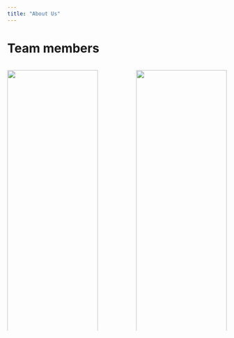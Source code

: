 ```yaml
---
title: "About Us"
---
```


# Team members

:::: {.columns}

::: {.column width="45%"}

![](assets/Jiayi_Peng_headshot.jpg){width=100% height=100%}

**Jiayi Peng**

Georgetown University '26

Master's in Data Science & Analytics

Jiayi Peng is currently pursing a masters degree in Data Science and Analytics at Georgetown University. With a strong background in the intersection of finance and data, she is eager to explore how data science can be applied to solve real-world challenges in the financial industry and beyond. She has explored the decision-making impacts of supply chain structures and conducted NLP analysis of financial markets. She is dedicated to gaining deeper insights into data science methods and leveraging these skills to contribute to diverse industries.

Her weekly project contribution log: [Click here to learn about](./technical-details/progress-log.qmd)

:::

::: {.column width="10%"}
<!-- empty column to create gap -->
:::

::: {.column width="45%"}


![](assets/Kexin_Lyu_headshot.jpg){width=100% height=100%}

**Kexin Lyu**

Georgetown University '26

Master's in Data Science & Analytics

Kexin Lyu is a first-year student in the Data Science and Analytics program at Georgetown University. She earned her Bachelor of Business Administration in Professional Accountancy from The Chinese University of Hong Kong (CUHK) in 2024. Her interests include deep learning and optimization, and she also enjoys exploring analytical tools essential for solving complex business challenges, drawing on her business background. Outside the classroom, she is eager to seize experiential learning opportunities, such as collaborating with real-world organizations and applying data science in practical settings.

Her weekly project contribution log: [Click here to learn about](./technical-details/progress-log.qmd)

:::

:::
